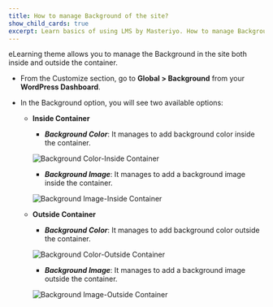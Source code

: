 ---
title: How to manage Background of the site? 
show_child_cards: true
excerpt: Learn basics of using LMS by Masteriyo. How to manage Background of the site.
---

eLearning theme allows you to manage the Background in the site both inside and outside the container. 

- From the Customize section, go to **Global > Background** from your **WordPress Dashboard**.

- In the Background option, you will see two available options:

   - **Inside Container** 

     - ***Background Color***: It manages to add background color inside the container.
     
      ![Background Color-Inside Container](https://user-images.githubusercontent.com/109593521/183378795-94c901d3-ca65-40fe-a852-e99547a0b231.png)

     - ***Background Image***: It manages to add a background image inside the container. 
     
     ![Background Image-Inside Container](https://user-images.githubusercontent.com/109593521/183380243-a1975630-0f35-4972-99fd-a12995d37e7e.png)


   - **Outside Container**
   
     - ***Background Color***: It manages to add background color outside the container.
     
      ![Background Color-Outside Container](https://user-images.githubusercontent.com/109593521/183380999-187609c6-05e9-484f-940f-42ec9fd3b93d.png)

     - ***Background Image***: It manages to add a background image outside the container.   
     
      ![Background Image-Outside Container](https://user-images.githubusercontent.com/109593521/183381592-96cbd007-6949-409e-a8ab-394c93b32f5e.png)
